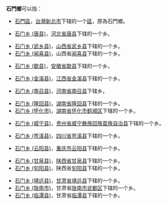 '''石門鄉'''可以指：

* [[石門區|石門區]]，[[台灣|台灣]][[新北市|新北市]]下辖的一个[[區_(中華民國)|區]]，原為石門鄉。

* [[石门乡_(唐县)|石门乡 (唐县)]]，[[河北省|河北省]][[唐县|唐县]]下辖的一个乡。

* [[石门乡_(武乡县)|石门乡 (武乡县)]]，[[山西省|山西省]][[武乡县|武乡县]]下辖的一个乡。
* [[石门乡_(闻喜县)|石门乡 (闻喜县)]]，山西省[[闻喜县|闻喜县]]下辖的一个乡。

* [[石门乡_(歙县)|石门乡 (歙县)]]，[[安徽省|安徽省]][[歙县|歙县]]下辖的一个乡。

* [[石门乡_(金溪县)|石门乡 (金溪县)]]，[[江西省|江西省]][[金溪县|金溪县]]下辖的一个乡。

* [[石门乡_(南召县)|石门乡 (南召县)]]，[[河南省|河南省]][[南召县|南召县]]下辖乡。

* [[石门乡_(隆回县)|石门乡 (隆回县)]]，[[湖南省|湖南省]][[隆回县|隆回县]]下辖的一个乡。
* [[石门乡_(怀化市)|石门乡 (怀化市)]]，[[湖南省|湖南省]][[怀化市|怀化市]][[鹤城区|鹤城区]]下辖的一个乡。

* [[石门乡_(威宁县)|石门乡 (威宁县)]]，[[贵州省|贵州省]][[威宁彝族回族苗族自治县|威宁彝族回族苗族自治县]]下辖的一个乡。

* [[石门乡_(苍溪县)|石门乡 (苍溪县)]]，[[四川省|四川省]][[苍溪县|苍溪县]]下辖的一个乡。

* [[石门乡_(云阳县)|石门乡 (云阳县)]]，[[重庆市|重庆市]][[云阳县|云阳县]]下辖的一个乡。

* [[石门乡_(甘泉县)|石门乡 (甘泉县)]]，[[陕西省|陕西省]][[甘泉县|甘泉县]]下辖的一个乡。
* [[石门乡_(旬阳县)|石门乡 (旬阳县)]]，陕西省[[旬阳县|旬阳县]]下辖的一个乡。

* [[石门乡_(靖远县)|石门乡 (靖远县)]]，[[甘肃省|甘肃省]][[靖远县|靖远县]]下辖的一个乡。
* [[石门乡_(陇南市)|石门乡 (陇南市)]]，甘肃省[[陇南市|陇南市]][[武都区|武都区]]下辖的一个乡。
* [[石门乡_(临潭县)|石门乡 (临潭县)]]，甘肃省[[临潭县|临潭县]]下辖的一个乡。

{{disambig|S石門鄉|Cat=三字中国乡名消歧義}}